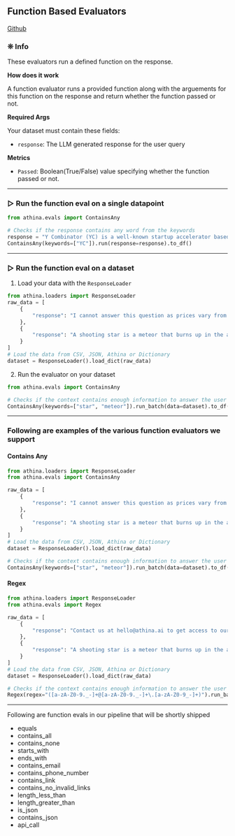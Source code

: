 
## Function Based Evaluators

[Github](https://github.com/athina-ai/athina-evals/blob/main/athina/evals/function/wrapper.py)

### ❊ Info

These evaluators run a defined function on the response. 

**How does it work**

A function evaluator runs a provided function along with the arguements for this function on the response and return whether the function passed or not.

**Required Args**

Your dataset must contain these fields:

- `response`: The LLM generated response for the user query

**Metrics**

- `Passed`: Boolean(True/False) value specifying whether the function passed or not.

---

### ▷ Run the function eval on a single datapoint

```python
from athina.evals import ContainsAny

# Checks if the response contains any word from the keywords
response = "Y Combinator (YC) is a well-known startup accelerator based in Silicon Valley, California. Y Combinator is one of the most influential and successful startup accelerators globally."
ContainsAny(keywords=["YC"]).run(response=response).to_df()
```

---

### ▷ Run the function eval on a dataset

1. Load your data with the `ResponseLoader`

```python
from athina.loaders import ResponseLoader
raw_data = [ 
    { 
        "response": "I cannot answer this question as prices vary from country to country.",
    },
    {
        "response": "A shooting star is a meteor that burns up in the atmosphere.",
    }
]
# Load the data from CSV, JSON, Athina or Dictionary
dataset = ResponseLoader().load_dict(raw_data)
```

2. Run the evaluator on your dataset

```python
from athina.evals import ContainsAny

# Checks if the context contains enough information to answer the user query provided
ContainsAny(keywords=["star", "meteor"]).run_batch(data=dataset).to_df()
```

---
### Following are examples of the various function evaluators we support

#### Contains Any

```python
from athina.loaders import ResponseLoader
from athina.evals import ContainsAny

raw_data = [ 
    { 
        "response": "I cannot answer this question as prices vary from country to country.",
    },
    {
        "response": "A shooting star is a meteor that burns up in the atmosphere.",
    }
]
# Load the data from CSV, JSON, Athina or Dictionary
dataset = ResponseLoader().load_dict(raw_data)

# Checks if the context contains enough information to answer the user query provided
ContainsAny(keywords=["star", "meteor"]).run_batch(data=dataset).to_df()
```

#### Regex

```python
from athina.loaders import ResponseLoader
from athina.evals import Regex

raw_data = [ 
    { 
        "response": "Contact us at hello@athina.ai to get access to our LLM observability platform",
    },
    {
        "response": "A shooting star is a meteor that burns up in the atmosphere.",
    }
]
# Load the data from CSV, JSON, Athina or Dictionary
dataset = ResponseLoader().load_dict(raw_data)

# Checks if the context contains enough information to answer the user query provided
Regex(regex="([a-zA-Z0-9._-]+@[a-zA-Z0-9._-]+\.[a-zA-Z0-9_-]+)").run_batch(data=dataset).to_df()
```

---

Following are function evals in our pipeline that will be shortly shipped

* equals
* contains_all
* contains_none
* starts_with
* ends_with
* contains_email
* contains_phone_number
* contains_link
* contains_no_invalid_links
* length_less_than
* length_greater_than
* is_json
* contains_json
* api_call